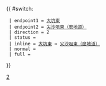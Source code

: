 {{ #switch: {{{format|}}}
  | endpoint1 = [[大坑東邨|大坑東]]
  | endpoint2 = [[尖沙咀東（麼地道）巴士總站 ‎|尖沙咀東（麼地道）]]
  | direction = 2
  | status =
  | inline = [[大坑東邨|大坑東]] ↔ [[尖沙咀東（麼地道）巴士總站 ‎|尖沙咀東（麼地道）]]
  | normal =
  | full =
}}<noinclude>[[Category:九龍巴士路線模板|2]]</noinclude>